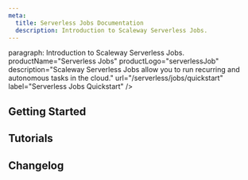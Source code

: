```yaml
---
meta:
  title: Serverless Jobs Documentation
  description: Introduction to Scaleway Serverless Jobs.
---
```


  paragraph: Introduction to Scaleway Serverless Jobs.
   productName="Serverless Jobs"
   productLogo="serverlessJob"
   description="Scaleway Serverless Jobs allow you to run recurring and autonomous tasks in the cloud."
   url="/serverless/jobs/quickstart"
   label="Serverless Jobs Quickstart"
/>

## Getting Started

<Grid>
    <SummaryCard
        title="Quickstart"
        icon="rocket"
        description="Learn how to create and run a Serverless Jobs in a few steps."
        label="View Quickstart"
        url="/serverless/jobs/quickstart/"
    />
    <SummaryCard
        title="Concepts"
        icon="info"
        description="Core concepts that give you a better understanding of Serverless."
        label="View Concepts"
        url="/serverless/jobs/concepts/"
    />
    <SummaryCard
        title="How-Tos"
        icon="help-circle-outline"
        description="Learn how to use Serverless Jobs using the Scaleway console."
        label="View How-Tos"
        url="/serverless/jobs/how-to/"
    />
    <SummaryCard
        title="Additional Content"
        icon="book-open-outline"
        description="Go further with detailed, in-depth information on Serverless Jobs."
        label="View Additional Content"
        url="/serverless/jobs/reference-content/"
    />
</Grid>

## Tutorials

<Grid>
    <DefaultCard
        title="Managing Serverless Jobs using Dagster"
        url="/tutorials/dagster-serverless-jobs/"
        label="Read more"
    />
</Grid>


<ClickableBanner
    productLogo="cli"
    title="Serverless Jobs API"
    description="Manage Serverless Jobs using the Scaleway API."
    url="https://www.scaleway.com/en/developers/api/serverless-jobs/"
    label="Go to Serverless Jobs API"
/>

## Changelog

<ChangelogList
    productName="jobs"
    numberOfChanges={3}
/>

